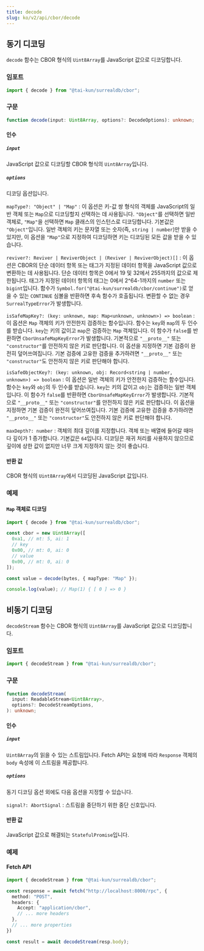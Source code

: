```yaml
---
title: decode
slug: ko/v2/api/cbor/decode
---
```


## 동기 디코딩

`decode` 함수는 CBOR 형식의 `Uint8Array`를 JavaScript 값으로 디코딩합니다.

### 임포트

```ts
import { decode } from "@tai-kun/surrealdb/cbor";
```

### 구문

```ts
function decode(input: Uint8Array, options?: DecodeOptions): unknown;
```

#### 인수

##### `input`

JavaScript 값으로 디코딩할 CBOR 형식의 `Uint8Array`입니다.

##### `options`

디코딩 옵션입니다.

`mapType?: "Object" | "Map"`
:   이 옵션은 키-값 쌍 형식의 객체를 JavaScript의 일반 객체 또는 `Map`으로 디코딩할지 선택하는 데 사용됩니다. `"Object"`를 선택하면 일반 객체로, `"Map"`을 선택하면 `Map` 클래스의 인스턴스로 디코딩합니다. 기본값은 `"Object"`입니다. 일반 객체의 키는 문자열 또는 숫자(즉, `string | number`)만 받을 수 있지만, 이 옵션을 `"Map"`으로 지정하여 디코딩하면 키는 디코딩된 모든 값을 받을 수 있습니다.

`reviver?: Reviver | ReviverObject | (Reviver | ReviverObject)[]`
:   이 옵션은 CBOR의 단순 데이터 항목 또는 태그가 지정된 데이터 항목을 JavaScript 값으로 변환하는 데 사용됩니다. 단순 데이터 항목은 0에서 19 및 32에서 255까지의 값으로 제한됩니다. 태그가 지정된 데이터 항목의 태그는 0에서 2^64-1까지의 `number` 또는 `bigint`입니다. 함수가 `Symbol.for("@tai-kun/surrealdb/cbor/continue")`로 얻을 수 있는 `CONTINUE` 심볼을 반환하면 후속 함수가 호출됩니다. 변환할 수 없는 경우 `SurrealTypeError`가 발생합니다.

`isSafeMapKey?: (key: unknown, map: Map<unknown, unknown>) => boolean`
:   이 옵션은 `Map` 객체의 키가 안전한지 검증하는 함수입니다. 함수는 `key`와 `map`의 두 인수를 받습니다. `key`는 키의 값이고 `map`은 검증하는 `Map` 객체입니다. 이 함수가 `false`를 반환하면 `CborUnsafeMapKeyError`가 발생합니다. 기본적으로 `"__proto__"` 또는 `"constructor"`를 안전하지 않은 키로 판단합니다. 이 옵션을 지정하면 기본 검증이 완전히 덮어쓰여집니다. 기본 검증에 고유한 검증을 추가하려면 `"__proto__"` 또는 `"constructor"`도 안전하지 않은 키로 판단해야 합니다.

`isSafeObjectKey?: (key: unknown, obj: Record<string | number, unknown>) => boolean`
:   이 옵션은 일반 객체의 키가 안전한지 검증하는 함수입니다. 함수는 `key`와 `obj`의 두 인수를 받습니다. `key`는 키의 값이고 `obj`는 검증하는 일반 객체입니다. 이 함수가 `false`를 반환하면 `CborUnsafeMapKeyError`가 발생합니다. 기본적으로 `"__proto__"` 또는 `"constructor"`를 안전하지 않은 키로 판단합니다. 이 옵션을 지정하면 기본 검증이 완전히 덮어쓰여집니다. 기본 검증에 고유한 검증을 추가하려면 `"__proto__"` 또는 `"constructor"`도 안전하지 않은 키로 판단해야 합니다.

`maxDepth?: number`
:   객체의 최대 깊이를 지정합니다. 객체 또는 배열에 들어갈 때마다 깊이가 1 증가합니다. 기본값은 `64`입니다. 디코딩은 재귀 처리를 사용하지 않으므로 깊이에 상한 값이 없지만 너무 크게 지정하지 않는 것이 좋습니다.

#### 반환 값

CBOR 형식의 `Uint8Array`에서 디코딩된 JavaScript 값입니다.

### 예제

#### `Map` 객체로 디코딩

```ts
import { decode } from "@tai-kun/surrealdb/cbor";

const cbor = new Uint8Array([
  0xa1, // mt: 5, ai: 1
  // key
  0x00, // mt: 0, ai: 0
  // value
  0x00, // mt: 0, ai: 0
]);

const value = decode(bytes, { mapType: "Map" });

console.log(value); // Map(1) { [ 0 ] => 0 }
```

## 비동기 디코딩

`decodeStream` 함수는 CBOR 형식의 `Uint8Array`를 JavaScript 값으로 디코딩합니다.

### 임포트

```ts
import { decodeStream } from "@tai-kun/surrealdb/cbor";
```

### 구문

```ts
function decodeStream(
  input: ReadableStream<Uint8Array>,
  options?: DecodeStreamOptions,
): unknown;
```

#### 인수

##### `input`

`Uint8Array`의 읽을 수 있는 스트림입니다. Fetch API는 요청에 따라 `Response` 객체의 `body` 속성에 이 스트림을 제공합니다.

##### `options`

동기 디코딩 옵션 외에도 다음 옵션을 지정할 수 있습니다.

`signal?: AbortSignal`
:   스트림을 중단하기 위한 중단 신호입니다.

#### 반환 값

JavaScript 값으로 해결되는 `StatefulPromise`입니다.

### 예제

#### Fetch API

```ts
import { decodeStream } from "@tai-kun/surrealdb/cbor";

const response = await fetch("http://localhost:8000/rpc", {
  method: "POST",
  headers: {
    Accept: "application/cbor",
    // ... more headers
  },
  // ... more properties
})

const result = await decodeStream(resp.body);
```

